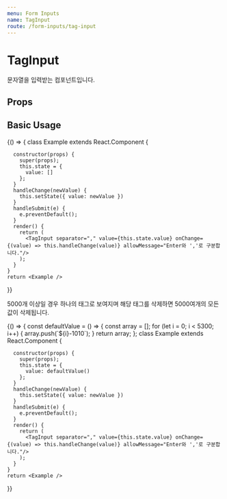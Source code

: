 ```yaml
---
menu: Form Inputs
name: TagInput
route: /form-inputs/tag-input
---
```



# TagInput

문자열을 입력받는 컴포넌트입니다.

## Props

<PropsTable of={TagInput} />

## Basic Usage

<Playground>
  {() => {
    class Example extends React.Component {
      
      constructor(props) {
        super(props);
        this.state = {
          value: []
        };
      }
      handleChange(newValue) {
        this.setState({ value: newValue })
      }
      handleSubmit(e) {
        e.preventDefault();
      }
      render() {
        return (
          <TagInput separator="," value={this.state.value} onChange={(value) => this.handleChange(value)} allowMessage="Enter와 ','로 구분합니다."/>
        );
      }
    }
    return <Example />
}}

</Playground>

5000개 이상일 경우 하나의 태그로 보여지며 해당 태그를 삭제하면 5000여개의 모든 값이 삭제됩니다.

<Playground>
  {() => {
    const defaultValue = () => {
      const array = [];
      for (let i = 0; i < 5300; i++) {
        array.push(`${i}-1010`);
      }
      return array;
    };
    class Example extends React.Component {
      
      constructor(props) {
        super(props);
        this.state = {
          value: defaultValue()
        };
      }
      handleChange(newValue) {
        this.setState({ value: newValue })
      }
      handleSubmit(e) {
        e.preventDefault();
      }
      render() {
        return (
          <TagInput separator="," value={this.state.value} onChange={(value) => this.handleChange(value)} allowMessage="Enter와 ','로 구분합니다."/>
        );
      }
    }
    return <Example />
}}

</Playground>